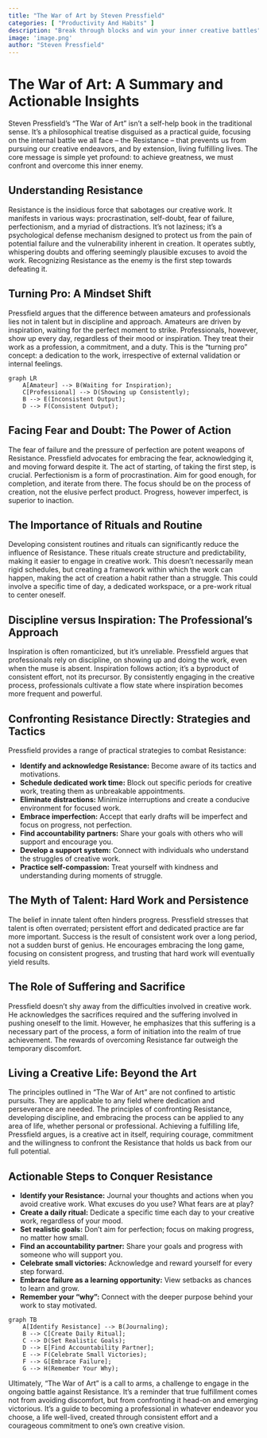 ```yaml
---
title: "The War of Art by Steven Pressfield"
categories: [ "Productivity And Habits" ]
description: "Break through blocks and win your inner creative battles"
image: 'image.png'
author: "Steven Pressfield"
---
```

# The War of Art: A Summary and Actionable Insights

Steven Pressfield's "The War of Art" isn't a self-help book in the traditional sense. It's a philosophical treatise disguised as a practical guide, focusing on the internal battle we all face – the Resistance – that prevents us from pursuing our creative endeavors, and by extension, living fulfilling lives.  The core message is simple yet profound: to achieve greatness, we must confront and overcome this inner enemy.

## Understanding Resistance

Resistance is the insidious force that sabotages our creative work. It manifests in various ways: procrastination, self-doubt, fear of failure, perfectionism, and a myriad of distractions.  It’s not laziness; it's a psychological defense mechanism designed to protect us from the pain of potential failure and the vulnerability inherent in creation.  It operates subtly, whispering doubts and offering seemingly plausible excuses to avoid the work. Recognizing Resistance as the enemy is the first step towards defeating it.

## Turning Pro: A Mindset Shift

Pressfield argues that the difference between amateurs and professionals lies not in talent but in discipline and approach.  Amateurs are driven by inspiration, waiting for the perfect moment to strike. Professionals, however, show up every day, regardless of their mood or inspiration.  They treat their work as a profession, a commitment, and a duty. This is the "turning pro" concept: a dedication to the work, irrespective of external validation or internal feelings.

```mermaid
graph LR
    A[Amateur] --> B(Waiting for Inspiration);
    C[Professional] --> D(Showing up Consistently);
    B --> E(Inconsistent Output);
    D --> F(Consistent Output);
```

## Facing Fear and Doubt: The Power of Action

The fear of failure and the pressure of perfection are potent weapons of Resistance. Pressfield advocates for embracing the fear, acknowledging it, and moving forward despite it.  The act of starting, of taking the first step, is crucial.  Perfectionism is a form of procrastination. Aim for good enough, for completion, and iterate from there.  The focus should be on the process of creation, not the elusive perfect product.  Progress, however imperfect, is superior to inaction.


## The Importance of Rituals and Routine

Developing consistent routines and rituals can significantly reduce the influence of Resistance. These rituals create structure and predictability, making it easier to engage in creative work.  This doesn't necessarily mean rigid schedules, but creating a framework within which the work can happen, making the act of creation a habit rather than a struggle.  This could involve a specific time of day, a dedicated workspace, or a pre-work ritual to center oneself.


## Discipline versus Inspiration: The Professional's Approach

Inspiration is often romanticized, but it’s unreliable.  Pressfield argues that professionals rely on discipline, on showing up and doing the work, even when the muse is absent.  Inspiration follows action; it's a byproduct of consistent effort, not its precursor.  By consistently engaging in the creative process, professionals cultivate a flow state where inspiration becomes more frequent and powerful.


## Confronting Resistance Directly: Strategies and Tactics

Pressfield provides a range of practical strategies to combat Resistance:

* **Identify and acknowledge Resistance:**  Become aware of its tactics and motivations.
* **Schedule dedicated work time:** Block out specific periods for creative work, treating them as unbreakable appointments.
* **Eliminate distractions:** Minimize interruptions and create a conducive environment for focused work.
* **Embrace imperfection:** Accept that early drafts will be imperfect and focus on progress, not perfection.
* **Find accountability partners:** Share your goals with others who will support and encourage you.
* **Develop a support system:** Connect with individuals who understand the struggles of creative work.
* **Practice self-compassion:** Treat yourself with kindness and understanding during moments of struggle.


##  The Myth of Talent: Hard Work and Persistence

The belief in innate talent often hinders progress. Pressfield stresses that talent is often overrated;  persistent effort and dedicated practice are far more important. Success is the result of consistent work over a long period, not a sudden burst of genius.  He encourages embracing the long game, focusing on consistent progress, and trusting that hard work will eventually yield results.


##  The Role of Suffering and Sacrifice

Pressfield doesn't shy away from the difficulties involved in creative work.  He acknowledges the sacrifices required and the suffering involved in pushing oneself to the limit.  However, he emphasizes that this suffering is a necessary part of the process, a form of initiation into the realm of true achievement.  The rewards of overcoming Resistance far outweigh the temporary discomfort.


## Living a Creative Life: Beyond the Art

The principles outlined in "The War of Art" are not confined to artistic pursuits.  They are applicable to any field where dedication and perseverance are needed. The principles of confronting Resistance, developing discipline, and embracing the process can be applied to any area of life, whether personal or professional. Achieving a fulfilling life, Pressfield argues, is a creative act in itself, requiring courage, commitment and the willingness to confront the Resistance that holds us back from our full potential.


## Actionable Steps to Conquer Resistance

* **Identify your Resistance:**  Journal your thoughts and actions when you avoid creative work.  What excuses do you use? What fears are at play?
* **Create a daily ritual:** Dedicate a specific time each day to your creative work, regardless of your mood.
* **Set realistic goals:** Don't aim for perfection; focus on making progress, no matter how small.
* **Find an accountability partner:** Share your goals and progress with someone who will support you.
* **Celebrate small victories:** Acknowledge and reward yourself for every step forward.
* **Embrace failure as a learning opportunity:** View setbacks as chances to learn and grow.
* **Remember your "why":** Connect with the deeper purpose behind your work to stay motivated.

```mermaid
graph TB
    A[Identify Resistance] --> B(Journaling);
    B --> C[Create Daily Ritual];
    C --> D(Set Realistic Goals);
    D --> E[Find Accountability Partner];
    E --> F(Celebrate Small Victories);
    F --> G[Embrace Failure];
    G --> H(Remember Your Why);
```

Ultimately, "The War of Art" is a call to arms, a challenge to engage in the ongoing battle against Resistance.  It's a reminder that true fulfillment comes not from avoiding discomfort, but from confronting it head-on and emerging victorious.  It’s a guide to becoming a professional in whatever endeavor you choose, a life well-lived, created through consistent effort and a courageous commitment to one's own creative vision.

